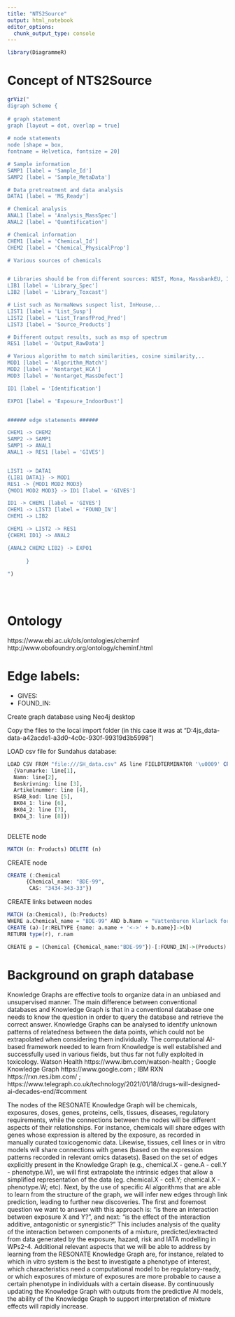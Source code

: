 ```yaml
---
title: "NTS2Source"
output: html_notebook
editor_options: 
  chunk_output_type: console
---
```


```r

library(DiagrammeR)

```


# Concept of NTS2Source

```r

grViz("
digraph Scheme {
      
# graph statement
graph [layout = dot, overlap = true]
      
# node statements
node [shape = box,
fontname = Helvetica, fontsize = 20]

# Sample information
SAMP1 [label = 'Sample_Id']
SAMP2 [label = 'Sample_MetaData']

# Data pretreatment and data analysis
DATA1 [label = 'MS_Ready']

# Chemical analysis
ANAL1 [label = 'Analysis_MassSpec']
ANAL2 [label = 'Quantification']

# Chemical information
CHEM1 [label = 'Chemical_Id']
CHEM2 [label = 'Chemical_PhysicalProp']

# Various sources of chemicals


# Libraries should be from different sources: NIST, Mona, MassbankEU, InHouse,..
LIB1 [label = 'Library_Spec']
LIB2 [label = 'Library_Toxcast']

# List such as NormaNews suspect list, InHouse,..
LIST1 [label = 'List_Susp']
LIST2 [label = 'List_TransfProd_Pred']
LIST3 [label = 'Source_Products']

# Different output results, such as msp of spectrum
RES1 [label = 'Output_RawData']

# Various algorithm to match similarities, cosine similarity,..
MOD1 [label = 'Algorithm_Match']
MOD2 [label = 'Nontarget_HCA']
MOD3 [label = 'Nontarget_MassDefect']

ID1 [label = 'Identification']

EXPO1 [label = 'Exposure_IndoorDust']


###### edge statements ######

CHEM1 -> CHEM2
SAMP2 -> SAMP1
SAMP1 -> ANAL1
ANAL1 -> RES1 [label = 'GIVES']


LIST1 -> DATA1
{LIB1 DATA1} -> MOD1
RES1 -> {MOD1 MOD2 MOD3}
{MOD1 MOD2 MOD3} -> ID1 [label = 'GIVES']

ID1 -> CHEM1 [label = 'GIVES']
CHEM1 -> LIST3 [label = 'FOUND_IN']
CHEM1 -> LIB2

CHEM1 -> LIST2 -> RES1
{CHEM1 ID1} -> ANAL2

{ANAL2 CHEM2 LIB2} -> EXPO1
      
      }
    
")

 



```




# Ontology  
https://www.ebi.ac.uk/ols/ontologies/cheminf  
http://www.obofoundry.org/ontology/cheminf.html  


# Edge labels:  
- GIVES:  
- FOUND_IN:  


Create graph database using Neo4j desktop

Copy the files to the local import folder (in this case it was at "D:\Program\Neo4js_data\relate-data\dbmss\dbms-a42acde1-a3d0-4c0c-930f-99319d3b5998")

LOAD csv file for Sundahus database:  

```r

LOAD CSV FROM "file:///SH_data.csv" AS line FIELDTERMINATOR '\u0009' CREATE (:Products
  {Varumarke: line[1],
  Namn: line[2],
  Beskrivning: line [3],
  Artikelnummer: line [4],
  BSAB_kod: line [5],
  BK04_1: line [6],
  BK04_2: line [7],
  BK04_3: line [8]})
  
```

DELETE node
```r

MATCH (n: Products) DELETE (n)

```


CREATE node

```r

CREATE (:Chemical 
      {Chemical_name: "BDE-99",
       CAS: "3434-343-33"})

```

CREATE links between nodes

```r

MATCH (a:Chemical), (b:Products)
WHERE a.Chemical_name = "BDE-99" AND b.Namn = "Vattenburen klarlack for brandisolering av tra, plywood, spanskivor och andra traprodukter utomhus."
CREATE (a)-[r:RELTYPE {name: a.name + '<->' + b.name}]->(b)
RETURN type(r), r.nam

```



```r

CREATE p = (Chemical {Chemical_name:"BDE-99"})-[:FOUND_IN]->(Products)
```






# Background on graph database

Knowledge Graphs are effective tools to organize data in an unbiased and unsupervised manner. The 
main difference between conventional databases and Knowledge Graph is that in a conventional 
database one needs to know the question in order to query the database and retrieve the correct 
answer. Knowledge Graphs can be analysed to identify unknown patterns of relatedness between the 
data points, which could not be extrapolated when considering them individually. The computational 
AI-based framework needed to learn from Knowledge is well established and successfully used in various fields, but thus far not fully exploited in toxicology.
Watson Health https://www.ibm.com/watson-health ; Google Knowledge Graph https://www.google.com ; IBM RXN https://rxn.res.ibm.com/ ;
https://www.telegraph.co.uk/technology/2021/01/18/drugs-will-designed-ai-decades-end/#comment

The nodes of the RESONATE Knowledge Graph will be chemicals, exposures, doses, genes, proteins, cells, tissues,
diseases, regulatory requirements, while the connections between the nodes will be different aspects of their
relationships. For instance, chemicals will share edges with genes whose expression is altered by the exposure, as
recorded in manually curated toxicogenomic data. Likewise, tissues, cell lines or in vitro models will share
connections with genes (based on the expression patterns recorded in relevant omics datasets). Based on the set of
edges explicitly present in the Knowledge Graph (e.g., chemical.X - gene.A - cell.Y - phenotype.W), we will first
extrapolate the intrinsic edges that allow a simplified representation of the data (eg. chemical.X - cell.Y; chemical.X
- phenotype.W; etc). Next, by the use of specific AI algorithms that are able to learn from the structure of the graph,
we will infer new edges through link prediction, leading to further new discoveries. The first and foremost question
we want to answer with this approach is: “is there an interaction between exposure X and Y?”, and next: “is the effect
of the interaction additive, antagonistic or synergistic?” This includes analysis of the quality of the interaction
between components of a mixture, predicted/extracted from data generated by the exposure, hazard, risk and IATA
modelling in WPs2-4. Additional relevant aspects that we will be able to address by learning from the RESONATE
Knowledge Graph are, for instance, related to which in vitro system is the best to investigate a phenotype of interest,
which characteristics need a computational model to be regulatory-ready, or which exposures of mixture of exposures
are more probable to cause a certain phenotype in individuals with a certain disease. By continuously updating the
Knowledge Graph with outputs from the predictive AI models, the ability of the Knowledge Graph to support
interpretation of mixture effects will rapidly increase.
